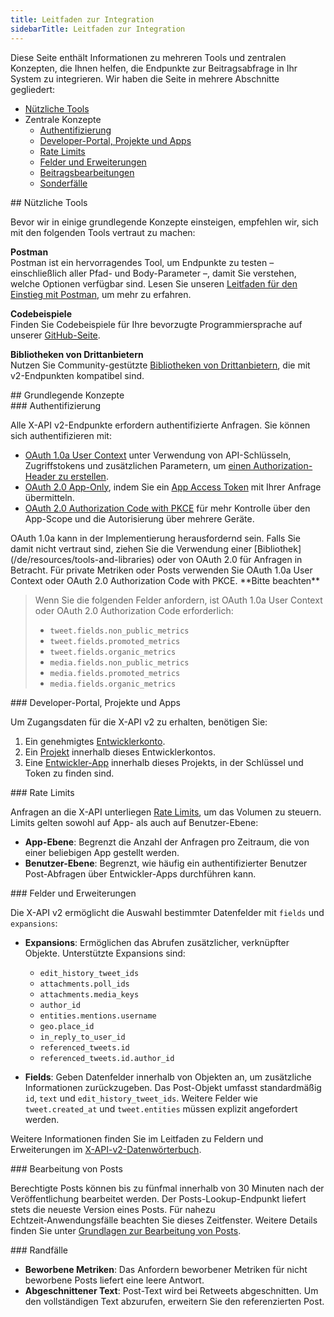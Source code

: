 ```yaml
---
title: Leitfaden zur Integration
sidebarTitle: Leitfaden zur Integration
---
```



Diese Seite enthält Informationen zu mehreren Tools und zentralen Konzepten, die Ihnen helfen, die Endpunkte zur Beitragsabfrage in Ihr System zu integrieren. Wir haben die Seite in mehrere Abschnitte gegliedert:

- [Nützliche Tools](#helpful)
- Zentrale Konzepte
  - [Authentifizierung](#authentication)
  - [Developer-Portal, Projekte und Apps](#portal)
  - [Rate Limits](#limits)
  - [Felder und Erweiterungen](#fields)
  - [Beitragsbearbeitungen](#edits)
  - [Sonderfälle](#edge)

<div id="helpful-tools">
  ## Nützliche Tools
</div>

Bevor wir in einige grundlegende Konzepte einsteigen, empfehlen wir, sich mit den folgenden Tools vertraut zu machen:

**Postman**\
Postman ist ein hervorragendes Tool, um Endpunkte zu testen – einschließlich aller Pfad- und Body-Parameter –, damit Sie verstehen, welche Optionen verfügbar sind. Lesen Sie unseren [Leitfaden für den Einstieg mit Postman](/de/tutorials/postman-getting-started), um mehr zu erfahren.

**Codebeispiele**\
Finden Sie Codebeispiele für Ihre bevorzugte Programmiersprache auf unserer [GitHub-Seite](https://github.com/xdevplatform/Twitter-API-v2-sample-code).

**Bibliotheken von Drittanbietern**\
Nutzen Sie Community-gestützte [Bibliotheken von Drittanbietern](/de/resources/tools-and-libraries), die mit v2-Endpunkten kompatibel sind.

<div id="key-concepts">
  ## Grundlegende Konzepte
</div>

<div id="authentication">
  ### Authentifizierung
</div>

Alle X-API v2-Endpunkte erfordern authentifizierte Anfragen. Sie können sich authentifizieren mit:

- [OAuth 1.0a User Context](/de/resources/fundamentals/authentication) unter Verwendung von API-Schlüsseln, Zugriffstokens und zusätzlichen Parametern, um [einen Authorization-Header zu erstellen](/de/resources/fundamentals/authentication#authorizing-a-request).
- [OAuth 2.0 App-Only](/de/resources/fundamentals/authentication#oauth-2-0), indem Sie ein [App Access Token](/de/resources/fundamentals/authentication) mit Ihrer Anfrage übermitteln.
- [OAuth 2.0 Authorization Code with PKCE](/de/resources/fundamentals/authentication) für mehr Kontrolle über den App-Scope und die Autorisierung über mehrere Geräte.

<Note>
  OAuth 1.0a kann in der Implementierung herausfordernd sein. Falls Sie damit nicht vertraut sind, ziehen Sie die Verwendung einer [Bibliothek](/de/resources/tools-and-libraries) oder von OAuth 2.0 für Anfragen in Betracht. Für private Metriken oder Posts verwenden Sie OAuth 1.0a User Context oder OAuth 2.0 Authorization Code with PKCE.
</Note>

<Tip>
  **Bitte beachten**

  > Wenn Sie die folgenden Felder anfordern, ist OAuth 1.0a User Context oder OAuth 2.0 Authorization Code erforderlich:
  >
  > - `tweet.fields.non_public_metrics`
  > - `tweet.fields.promoted_metrics`
  > - `tweet.fields.organic_metrics`
  > - `media.fields.non_public_metrics`
  > - `media.fields.promoted_metrics`
  > - `media.fields.organic_metrics`
</Tip>

<div id="developer-portal-projects-and-apps">
  ### Developer-Portal, Projekte und Apps
</div>

Um Zugangsdaten für die X-API v2 zu erhalten, benötigen Sie:

1. Ein genehmigtes [Entwicklerkonto](/de/resources/fundamentals/developer-portal).
2. Ein [Projekt](/de/resources/fundamentals/projects) innerhalb dieses Entwicklerkontos.
3. Eine [Entwickler-App](/de/resources/fundamentals/developer-apps) innerhalb dieses Projekts, in der Schlüssel und Token zu finden sind.

<div id="rate-limits">
  ### Rate Limits
</div>

Anfragen an die X-API unterliegen [Rate Limits](/de/resources/fundamentals/rate-limits), um das Volumen zu steuern. Limits gelten sowohl auf App- als auch auf Benutzer-Ebene:

- **App-Ebene**: Begrenzt die Anzahl der Anfragen pro Zeitraum, die von einer beliebigen App gestellt werden.
- **Benutzer-Ebene**: Begrenzt, wie häufig ein authentifizierter Benutzer Post-Abfragen über Entwickler-Apps durchführen kann.

<div id="fields-and-expansions">
  ### Felder und Erweiterungen
</div>

Die X-API v2 ermöglicht die Auswahl bestimmter Datenfelder mit `fields` und `expansions`:

- **Expansions**: Ermöglichen das Abrufen zusätzlicher, verknüpfter Objekte. Unterstützte Expansions sind:
  - `edit_history_tweet_ids`
  - `attachments.poll_ids`
  - `attachments.media_keys`
  - `author_id`
  - `entities.mentions.username`
  - `geo.place_id`
  - `in_reply_to_user_id`
  - `referenced_tweets.id`
  - `referenced_tweets.id.author_id`

- **Fields**: Geben Datenfelder innerhalb von Objekten an, um zusätzliche Informationen zurückzugeben. Das Post-Objekt umfasst standardmäßig `id`, `text` und `edit_history_tweet_ids`. Weitere Felder wie `tweet.created_at` und `tweet.entities` müssen explizit angefordert werden.

Weitere Informationen finden Sie im Leitfaden zu Feldern und Erweiterungen im [X-API-v2-Datenwörterbuch](/de/x-api/fundamentals/data-dictionary).

<div id="post-edits">
  ### Bearbeitung von Posts
</div>

Berechtigte Posts können bis zu fünfmal innerhalb von 30 Minuten nach der Veröffentlichung bearbeitet werden. Der Posts-Lookup-Endpunkt liefert stets die neueste Version eines Posts. Für nahezu Echtzeit‑Anwendungsfälle beachten Sie dieses Zeitfenster. Weitere Details finden Sie unter [Grundlagen zur Bearbeitung von Posts](/de/x-api/fundamentals/edit-posts).

<div id="edge-cases">
  ### Randfälle
</div>

- **Beworbene Metriken**: Das Anfordern beworbener Metriken für nicht beworbene Posts liefert eine leere Antwort.
- **Abgeschnittener Text**: Post-Text wird bei Retweets abgeschnitten. Um den vollständigen Text abzurufen, erweitern Sie den referenzierten Post.
